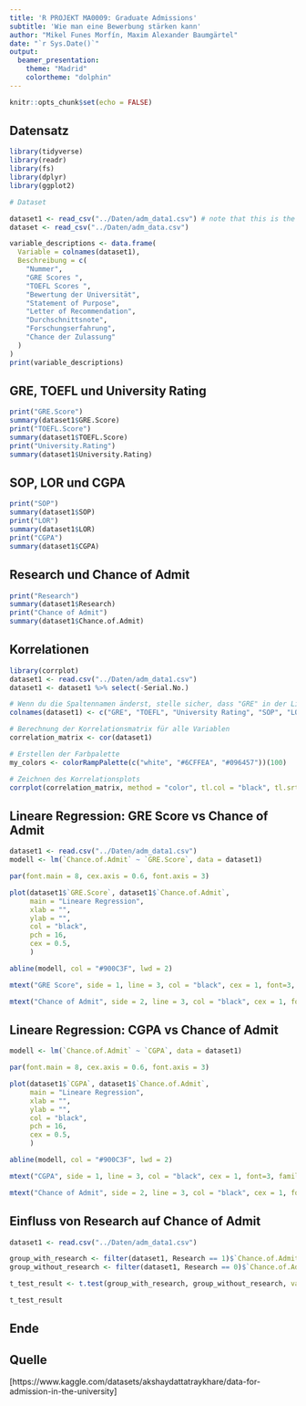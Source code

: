 ```yaml
---
title: 'R PROJEKT MA0009: Graduate Admissions'
subtitle: 'Wie man eine Bewerbung stärken kann'
author: "Mikel Funes Morfín, Maxim Alexander Baumgärtel"
date: "`r Sys.Date()`"
output: 
  beamer_presentation:
    theme: "Madrid"
    colortheme: "dolphin"
---
```


```r
knitr::opts_chunk$set(echo = FALSE)
```

## Datensatz

```r
library(tidyverse)
library(readr)
library(fs)
library(dplyr)
library(ggplot2)

# Dataset

dataset1 <- read_csv("../Daten/adm_data1.csv") # note that this is the changed one and will be used afte explanation 
dataset <- read_csv("../Daten/adm_data.csv")

```

```r
variable_descriptions <- data.frame(
  Variable = colnames(dataset1),
  Beschreibung = c(
    "Nummer",
    "GRE Scores ",
    "TOEFL Scores ",
    "Bewertung der Universität",
    "Statement of Purpose",
    "Letter of Recommendation",
    "Durchschnittsnote",
    "Forschungserfahrung",
    "Chance der Zulassung"
  )
)
print(variable_descriptions)
```


## GRE, TOEFL und University Rating
```r
print("GRE.Score")
summary(dataset1$GRE.Score)
print("TOEFL.Score")
summary(dataset1$TOEFL.Score)
print("University.Rating")
summary(dataset1$University.Rating)

```
## SOP, LOR und CGPA
```r
print("SOP")
summary(dataset1$SOP)
print("LOR")
summary(dataset1$LOR)
print("CGPA")
summary(dataset1$CGPA)

```
## Research und Chance of Admit
```r
print("Research")
summary(dataset1$Research)
print("Chance of Admit")
summary(dataset1$Chance.of.Admit)
```

## Korrelationen 

```r
library(corrplot)
dataset1 <- read.csv("../Daten/adm_data1.csv")
dataset1 <- dataset1 %>% select(-Serial.No.)

# Wenn du die Spaltennamen änderst, stelle sicher, dass "GRE" in der Liste ist
colnames(dataset1) <- c("GRE", "TOEFL", "University Rating", "SOP", "LOR", "CGPA", "Research", "Chance of Admit")

# Berechnung der Korrelationsmatrix für alle Variablen
correlation_matrix <- cor(dataset1)

# Erstellen der Farbpalette
my_colors <- colorRampPalette(c("white", "#6CFFEA", "#096457"))(100)

# Zeichnen des Korrelationsplots
corrplot(correlation_matrix, method = "color", tl.col = "black", tl.srt = 30, font=3, family = "serif", col = my_colors)

```

## Lineare Regression: GRE Score vs Chance of Admit 

```r
dataset1 <- read.csv("../Daten/adm_data1.csv")
modell <- lm(`Chance.of.Admit` ~ `GRE.Score`, data = dataset1)

par(font.main = 8, cex.axis = 0.6, font.axis = 3)

plot(dataset1$`GRE.Score`, dataset1$`Chance.of.Admit`, 
     main = "Lineare Regression", 
     xlab = "", 
     ylab = "", 
     col = "black",              
     pch = 16,                   
     cex = 0.5,
     )

abline(modell, col = "#900C3F", lwd = 2)

mtext("GRE Score", side = 1, line = 3, col = "black", cex = 1, font=3, family = "serif")

mtext("Chance of Admit", side = 2, line = 3, col = "black", cex = 1, font=3, family = "serif")
```

## Lineare Regression: CGPA vs Chance of Admit

```r
modell <- lm(`Chance.of.Admit` ~ `CGPA`, data = dataset1)

par(font.main = 8, cex.axis = 0.6, font.axis = 3)

plot(dataset1$`CGPA`, dataset1$`Chance.of.Admit`, 
     main = "Lineare Regression", 
     xlab = "", 
     ylab = "", 
     col = "black",              
     pch = 16,                   
     cex = 0.5,
     )

abline(modell, col = "#900C3F", lwd = 2)

mtext("CGPA", side = 1, line = 3, col = "black", cex = 1, font=3, family = "serif")

mtext("Chance of Admit", side = 2, line = 3, col = "black", cex = 1, font=3, family = "serif")

```


## Einfluss von Research auf Chance of Admit 
```r
dataset1 <- read.csv("../Daten/adm_data1.csv")

group_with_research <- filter(dataset1, Research == 1)$`Chance.of.Admit`
group_without_research <- filter(dataset1, Research == 0)$`Chance.of.Admit`

t_test_result <- t.test(group_with_research, group_without_research, var.equal = FALSE) # Welch t-Test

t_test_result
```

## Ende

```{=latex}
\centering \Huge
  \emph{Vielen Dank}
```

## Quelle
[https://www.kaggle.com/datasets/akshaydattatraykhare/data-for-admission-in-the-university]

